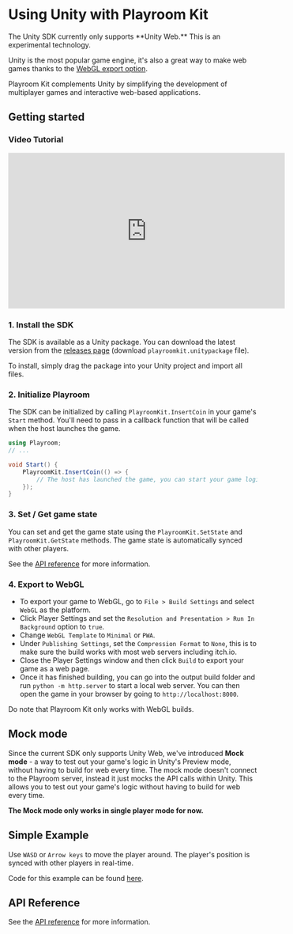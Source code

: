 # Using Unity with Playroom Kit


<Callout type="info" emoji="🧪">
    The Unity SDK currently only supports **Unity Web.** This is an experimental technology.
</Callout>

Unity is the most popular game engine, it's also a great way to make web games thanks to the [WebGL export option](https://docs.unity3d.com/Manual/webgl-building.html). 

Playroom Kit complements Unity by simplifying the development of multiplayer games and interactive web-based applications.

## Getting started

### Video Tutorial

<iframe width="560" height="315" src="https://www.youtube.com/embed/1LXWZmJxlKA?si=nKZOaoiEj_WwXt6X" title="YouTube video player" frameborder="0" allow="accelerometer; autoplay; clipboard-write; encrypted-media; gyroscope; picture-in-picture; web-share" allowfullscreen></iframe>

### 1. Install the SDK
The SDK is available as a Unity package. You can download the latest version from the [releases page](https://github.com/asadm/playroom-unity/releases) (download `playroomkit.unitypackage` file).

To install, simply drag the package into your Unity project and import all files.

### 2. Initialize Playroom
The SDK can be initialized by calling `PlayroomKit.InsertCoin` in your game's `Start` method. You'll need to pass in a callback function that will be called when the host launches the game.

```csharp
using Playroom;
// ...

void Start() {
    PlayroomKit.InsertCoin(() => {
        // The host has launched the game, you can start your game logic here.
    });
}
```

### 3. Set / Get game state
You can set and get the game state using the `PlayroomKit.SetState` and `PlayroomKit.GetState` methods. The game state is automatically synced with other players.

See the [API reference](/apidocs/unity) for more information.

### 4. Export to WebGL

- To export your game to WebGL, go to `File > Build Settings` and select `WebGL` as the platform. 
- Click Player Settings and set the `Resolution and Presentation > Run In Background` option to `true`.
- Change `WebGL Template` to `Minimal` or `PWA`.
- Under `Publishing Settings`, set the `Compression Format` to `None`, this is to make sure the build works with most web servers including itch.io.
- Close the Player Settings window and then click `Build` to export your game as a web page.
- Once it has finished building, you can go into the output build folder and run `python -m http.server` to start a local web server. You can then open the game in your browser by going to `http://localhost:8000`.

Do note that Playroom Kit only works with WebGL builds. 

## Mock mode
Since the current SDK only supports Unity Web, we've introduced **Mock mode** - a way to test out your game's logic in Unity's Preview mode, without having to build for web every time.
The mock mode doesn't connect to the Playroom server, instead it just mocks the API calls within Unity. This allows you to test out your game's logic without having to build for web every time.

**The Mock mode only works in single player mode for now.**

## Simple Example

Use `WASD` or `Arrow keys` to move the player around. The player's position is synced with other players in real-time.

Code for this example can be found [here]( https://github.com/asadm/playroom-docs/tree/main/examples/unity-hello-world).

<Preview src="/demos/unity/index.html" newWindow />

## API Reference

See the [API reference](/apidocs/unity) for more information.